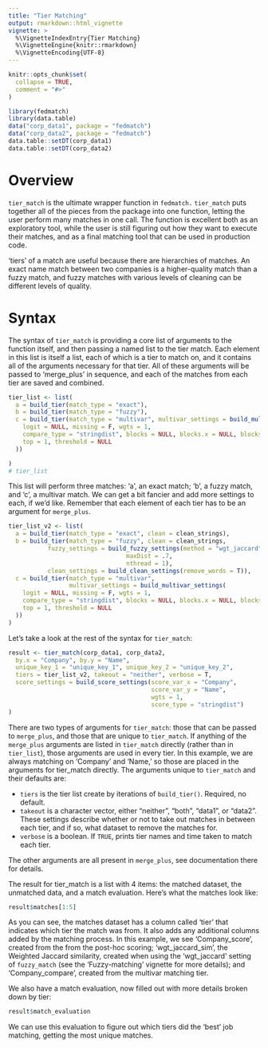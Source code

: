 ```yaml
---
title: "Tier Matching"
output: rmarkdown::html_vignette
vignette: >
  %\VignetteIndexEntry{Tier Matching}
  %\VignetteEngine{knitr::rmarkdown}
  %\VignetteEncoding{UTF-8}
---
```


```r
knitr::opts_chunk$set(
  collapse = TRUE,
  comment = "#>"
)
```

```r
library(fedmatch)
library(data.table)
data("corp_data1", package = "fedmatch")
data("corp_data2", package = "fedmatch")
data.table::setDT(corp_data1)
data.table::setDT(corp_data2)
```

# Overview

`tier_match` is the ultimate wrapper function in `fedmatch.` `tier_match` puts together all of the pieces from the package into one function, letting the user perform many matches in one call. The function is excellent both as an exploratory tool, while the user is still figuring out how they want to execute their matches, and as a final matching tool that can be used in production code. 

'tiers' of a match are useful because there are hierarchies of matches. An exact name match between two companies is a higher-quality match than a fuzzy match, and fuzzy matches with various levels of cleaning can be different levels of quality. 

# Syntax

The syntax of `tier_match` is providing a core list of arguments to the function itself, and then passing a named list to the tier match. Each element in this list is itself a list, each of which is a tier to match on, and it contains all of the arguments necessary for that tier. All of these arguments will be passed to 'merge_plus' in sequence, and each of the matches from each tier are saved and combined.

```r
tier_list <- list(
  a = build_tier(match_type = "exact"),
  b = build_tier(match_type = "fuzzy"),
  c = build_tier(match_type = "multivar", multivar_settings = build_multivar_settings(
    logit = NULL, missing = F, wgts = 1,
    compare_type = "stringdist", blocks = NULL, blocks.x = NULL, blocks.y = NULL,
    top = 1, threshold = NULL
  ))

)
# tier_list
```

This list will perform three matches: 'a', an exact match; 'b', a fuzzy match, and 'c', a multivar match. We can get a bit fancier and add more settings to each, if we'd like. Remember that each element of each tier has to be an argument for `merge_plus`.

```r
tier_list_v2 <- list(
  a = build_tier(match_type = "exact", clean = clean_strings),
  b = build_tier(match_type = "fuzzy", clean = clean_strings,
           fuzzy_settings = build_fuzzy_settings(method = "wgt_jaccard",
                                 maxDist = .7,
                                 nthread = 1),
           clean_settings = build_clean_settings(remove_words = T)),
  c = build_tier(match_type = "multivar", 
                 multivar_settings = build_multivar_settings(
    logit = NULL, missing = F, wgts = 1,
    compare_type = "stringdist", blocks = NULL, blocks.x = NULL, blocks.y = NULL,
    top = 1, threshold = NULL
  ))
)
```

Let's take a look at the rest of the syntax for `tier_match`:

```r
result <- tier_match(corp_data1, corp_data2,
  by.x = "Company", by.y = "Name",
  unique_key_1 = "unique_key_1", unique_key_2 = "unique_key_2",
  tiers = tier_list_v2, takeout = "neither", verbose = T,
  score_settings = build_score_settings(score_var_x = "Company",
                                        score_var_y = "Name",
                                        wgts = 1,
                                        score_type = "stringdist")
)
```

There are two types of arguments for `tier_match`: those that can be passed to `merge_plus`, and those that are unique to `tier_match`. If anything of the `merge_plus` arguments are listed in `tier_match` directly (rather than in `tier_list`), those arguments are used in every tier. In this example, we are always matching on 'Company' and 'Name,' so those are placed in the arguments for tier_match directly. The arguments unique to `tier_match` and their defaults are:

- `tiers` is the tier list create by iterations of `build_tier()`. Required, no default.
- `takeout` is a character vector, either "neither", "both", "data1", or "data2". These settings describe whether or not to take out matches in between each tier, and if so, what dataset to remove the matches for.
- `verbose` is a boolean. If `TRUE`, prints tier names and time taken to match each tier.

The other arguments are all present in `merge_plus`, see documentation there for details.

The result for tier_match is a list with 4 items: the matched dataset, the unmatched data, and a match evaluation.
Here's what the matches look like:

```r
result$matches[1:5]
```

As you can see, the matches dataset has a column called 'tier' that indicates which tier the match was from. It also adds any additional columns added by the matching process. In this example, we see 'Company_score', created from the from the post-hoc scoring; 'wgt_jaccard_sim', the Weighted Jaccard similarity, created when using the 'wgt_jaccard' setting of `fuzzy_match` (see the 'Fuzzy-matching' vignette for more details); and  'Company_compare', created from the multivar matching tier.

We also have a match evaluation, now filled out with more details broken down by tier:

```r
result$match_evaluation
```

We can use this evaluation to figure out which tiers did the 'best' job matching, getting the most unique matches.
